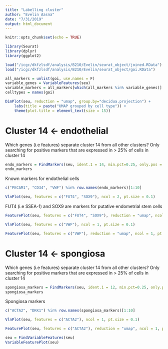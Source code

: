 ```yaml
---
title: "Labelling cluster"
author: "Evelin Aasna"
date: "7/31/2019"
output: html_document
---
```


```r
knitr::opts_chunk$set(echo = TRUE)
```


```r
library(Seurat)
library(dplyr)
library(ggplot2)
```

```r
load("/icgc/dkfzlsdf/analysis/B210/Evelin/seurat_object/joined.RData")
load("/icgc/dkfzlsdf/analysis/B210/Evelin/seurat_object/goi.RData")
```

```r
all_markers = unlist(goi, use.names = F)
variable_genes = VariableFeatures(seu)
variable_markers = all_markers[which(all_markers %in% variable_genes)]
celltypes = names(goi)
```


```r
DimPlot(seu, reduction = "umap", group.by="decidua.projection") + 
    labs(title = paste("UMAP grouped by cell type")) +
    theme(plot.title = element_text(size = 15))
```

# Cluster 14 <- endothelial

Which genes (i.e features) separate cluster 14 from all other clusters? Only searching for positive markers that are expressed in > 25% of cells in cluster 14
```r
endo_markers = FindMarkers(seu, ident.1 = 14, min.pct=0.25, only.pos = TRUE)
endo_markers
```

Known markers for endothelial cells
```r
c("PECAM1", "CD34", "VWF") %in% row.names(endo_markers)[1:10]
```


```r
VlnPlot(seu, features = c("FUT4", "SOX9"), ncol = 2, pt.size = 0.1)
```


FUT4 (i.e SSEA-1) and SOX9 are markers for putative endometrial stem cells
```r
FeaturePlot(seu, features = c("FUT4", "SOX9"), reduction = "umap", ncol = 2, pt.size = 0.2)
```
```r
VlnPlot(seu, features = c("VWF"), ncol = 1, pt.size = 0.1)
```


```r
FeaturePlot(seu, features = c("VWF"), reduction = "umap", ncol = 1, pt.size = 0.2)
```


# Cluster 14 <- spongiosa

Which genes (i.e features) separate cluster 14 from all other clusters? Only searching for positive markers that are expressed in > 25% of cells in cluster 14
```r
spongiosa_markers = FindMarkers(seu, ident.1 = 12, min.pct=0.25, only.pos = TRUE)
spongiosa_markers
```

Spongiosa markers
```r
c("ACTA2", "DKK1") %in% row.names(spongiosa_markers)[1:10]
```

```r
VlnPlot(seu, features = c("ACTA2"), ncol = 1, pt.size = 0.1)
```


```r
FeaturePlot(seu, features = c("ACTA2"), reduction = "umap", ncol = 1, pt.size = 0.2)
```

```r
seu = FindVariableFeatures(seu)
VariableFeaturePlot(seu)
```

